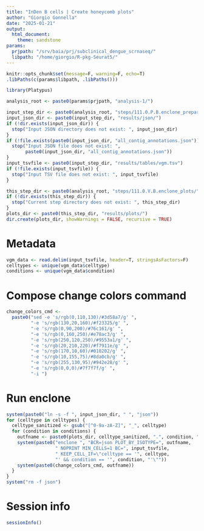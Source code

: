 ```yaml
---
title: "InDen B cells | Create honeycomb plots"
author: "Giorgio Gonnella"
date: "2025-01-21"
output:
  html_document:
    theme: sandstone
params:
  prjpath: "/srv/baia/prj/subclinical_dengue_scrnaseq/"
  libpath: "/home/giorgio/R-pkg-Seurat5/"
---
```


```r
knitr::opts_chunk$set(message=F, warning=F, echo=T)
.libPaths(c(params$libpath, .libPaths()))

library(Platypus)

analysis_root <- paste0(params$prjpath, "analysis-1/")

input_step_dir <- paste0(analysis_root, "steps/111.0.P.B.enclone_preparation/")
input_json_dir <- paste0(input_step_dir, "results/json/")
if (!dir.exists(input_json_dir)) {
  stop("Input JSON directory does not exist: ", input_json_dir)
}
if (!file.exists(paste0(input_json_dir, "all_contig_annotations.json"))) {
  stop("Input JSON file does not exist: ",
       paste0(input_json_dir, "all_contig_annotations.json"))
}
input_tsvfile <- paste0(input_step_dir, "results/tables/vgm.tsv")
if (!file.exists(input_tsvfile)) {
  stop("Input TSV file does not exist: ", input_tsvfile)
}

this_step_dir <- paste0(analysis_root, "steps/111.0.V.B.enclone_plots/")
if (!dir.exists(this_step_dir)) {
  stop("Current step directory does not exist: ", this_step_dir)
}
plots_dir <- paste0(this_step_dir, "results/plots/")
dir.create(plots_dir, showWarnings = FALSE, recursive = TRUE)
```

# Metadata

```r
vgm_data <- read.delim(input_tsvfile, header=T, stringsAsFactors=F)
celltypes <- unique(vgm_data$celltype)
conditions <- unique(vgm_data$condition)
```

# Compose change colors command

```r
change_colors_cmd <-
  paste0("sed -e 's/rgb(0,110,130)/#3d58a7/g' ",
         "-e 's/rgb(130,20,160)/#f23325/g' ",
         "-e 's/rgb(0,90,200)/#76c161/g' ",
         "-e 's/rgb(0,160,250)/#e78ac3/g' ",
         "-e 's/rgb(250,120,250)/#9553a1/g' ",
         "-e 's/rgb(20,210,220)/#f7911e/g' ",
         "-e 's/rgb(170,10,60)/#010202/g' ",
         "-e 's/rgb(10,155,75)/#8da0cb/g' ",
         "-e 's/rgb(255,130,95)/#942e28/g' ",
         "-e 's/rgb(0,0,0)/#7f7f7f/g' ",
         "-i ")
```

# Run enclone

```r
system(paste0("ln -s -f ", input_json_dir, " ", "json"))
for (celltype in celltypes) {
  celltype_sanitized <- gsub("[^0-9a-zA-Z]", "_", celltype)
  for (condition in conditions) {
    outfname <- paste0(plots_dir, celltype_sanitized, ".", condition, ".svg")
    system(paste0("enclone ", "BCR=json PLOT_BY_ISOTYPE=", outfname,
                  " NOPRINT MIN_CELLS=1 BC=", input_tsvfile,
                  " KEEP_CELL_IF=\"celltype == '", celltype,
                  "' && condition == '", condition, "'\""))
    system(paste0(change_colors_cmd, outfname))
  }
}
system("rm -f json")
```

# Session info

```r
sessionInfo()
```
